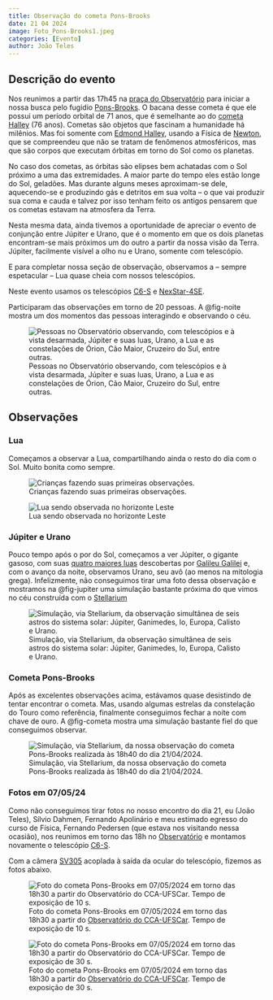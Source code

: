 ```yaml
---
title: Observação do cometa Pons-Brooks
date: 21 04 2024
image: Foto_Pons-Brooks1.jpeg
categories: [Evento]
author: João Teles
---
```


## Descrição do evento

Nos reunimos a partir das 17h45 na [praça do Observatório]({{< var loc.localizacao >}}) para iniciar a nossa busca pelo fugidio [Pons-Brooks](https://pt.wikipedia.org/wiki/12P/Pons-Brooks){.external}. O bacana desse cometa é que ele possui um período orbital de 71 anos, que é semelhante ao do [cometa Halley](https://pt.wikipedia.org/wiki/Cometa_Halley){.external} (76 anos). Cometas são objetos que fascinam a humanidade há milênios. Mas foi somente com [Edmond Halley](https://pt.wikipedia.org/wiki/Edmond_Halley){.external}, usando a Física de [Newton](https://pt.wikipedia.org/wiki/Isaac_Newton){.external}, que se compreendeu que não se tratam de fenômenos atmosféricos, mas que são corpos que executam órbitas em torno do Sol como os planetas.

No caso dos cometas, as órbitas são elipses bem achatadas com o Sol próximo a uma das extremidades. A maior parte do tempo eles estão longe do Sol, geladões. Mas durante alguns meses aproximam-se dele, aquecendo-se e produzindo gás e detritos em sua volta -- o que vai produzir sua coma e cauda e talvez por isso tenham feito os antigos pensarem que os cometas estavam na atmosfera da Terra.

Nesta mesma data, ainda tivemos a oportunidade de apreciar o evento de conjunção entre Júpiter e Urano, que é o momento em que os dois planetas encontram-se mais próximos um do outro a partir da nossa visão da Terra. Júpiter, facilmente visível a olho nu e Urano, somente com telescópio.

E para completar nossa seção de observação, observamos a -- sempre espetacular -- Lua quase cheia com nossos telescópios.

Neste evento usamos os telescópios [C6-S](/acervo/itens/c6-s/c6s.qmd) e [NexStar-4SE](/acervo/itens/nexstar4se/nexstar4se.qmd).

Participaram das observações em torno de 20 pessoas. A @fig-noite mostra um dos momentos das pessoas interagindo e observando o céu.

![Pessoas no Observatório observando, com telescópios e à vista desarmada, Júpiter e suas luas, Urano, a Lua e as constelações de Órion, Cão Maior, Cruzeiro do Sul, entre outras.](pessoas_noite.jpeg){#fig-noite}

## Observações


### Lua

Começamos a observar a Lua, compartilhando ainda o resto do dia com o Sol. Muito bonita como sempre.

![Crianças fazendo suas primeiras observações.](criancas_telescopio.jpeg)

![Lua sendo observada no horizonte Leste](observacao_lua_dia.jpeg)

### Júpiter e Urano

Pouco tempo após o por do Sol, começamos a ver Júpiter, o gigante gasoso, com suas [quatro maiores luas](https://pt.wikipedia.org/wiki/Luas_de_Galileu) descobertas por [Galileu Galilei](https://pt.wikipedia.org/wiki/Galileu_Galilei) e, com o avanço da noite, observamos Urano, seu avô (ao menos na mitologia grega). Infelizmente, não conseguimos tirar uma foto dessa observação e mostramos na @fig-jupiter uma simulação bastante próxima do que vimos no céu construída com o [Stellarium](https://stellarium.org/pt/){.external}

![Simulação, via Stellarium, da observação simultânea de seis astros do sistema solar: Júpiter, Ganimedes, Io, Europa, Calisto e Urano.](jupiter_luas_urano.jpg){#fig-jupiter}

### Cometa Pons-Brooks

Após as excelentes observações acima, estávamos quase desistindo de tentar encontrar o cometa. Mas, usando algumas estrelas da constelação do Touro como referência, finalmente conseguimos fechar a noite com chave de ouro. A @fig-cometa mostra uma simulação bastante fiel do que conseguimos observar.

![Simulação, via Stellarium, da nossa observação do cometa Pons-Brooks realizada às 18h40 do dia 21/04/2024.](pons-brooks-observacao.jpg){#fig-cometa}

### Fotos em 07/05/24

Como não conseguimos tirar fotos no nosso encontro do dia 21, eu (João Teles), Sílvio Dahmen, Fernando Apolinário e meu estimado egresso do curso de Física, Fernando Pedersen (que estava nos visitando nessa ocasião), nos reunimos em torno das 18h no [Observatório](/localizacao/localizacao.qmd) e montamos novamente o telescópio [C6-S](/acervo/itens/c6-s/c6s.qmd).

Com a câmera [SV305](/acervo/itens/svbony305/svbony305.qmd) acoplada à saída da ocular do telescópio, fizemos as fotos abaixo.

![Foto do cometa Pons-Brooks em 07/05/2024 em torno das 18h30 a partir do [Observatório do CCA-UFSCar](/localizacao/localizacao.qmd). Tempo de exposição de 10 s.](Foto_Pons-Brooks1.jpeg)

![Foto do cometa Pons-Brooks em 07/05/2024 em torno das 18h30 a partir do [Observatório do CCA-UFSCar](/localizacao/localizacao.qmd). Tempo de exposição de 30 s.](Foto_Pons-Brooks2.jpeg)